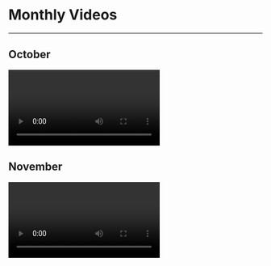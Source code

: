 
# Monthly Videos

---

## October

<Video title="October Video"
       videoId="Zh1jgUSB5F8" />

## November

<Video videoId="S6dZzm-TD2I" />

## December

<Video videoId="1QqxYOCyoiw" />

## January

<Video title="January Video"
       videoId="CuWSN8iBbAo" />

## Feburary
<Video title="Feburary Video"
       videoId="eZo1VXcRB6Y" />

## March
<Video title="March Video"
       videoId="iJLBHGRqGts" />
